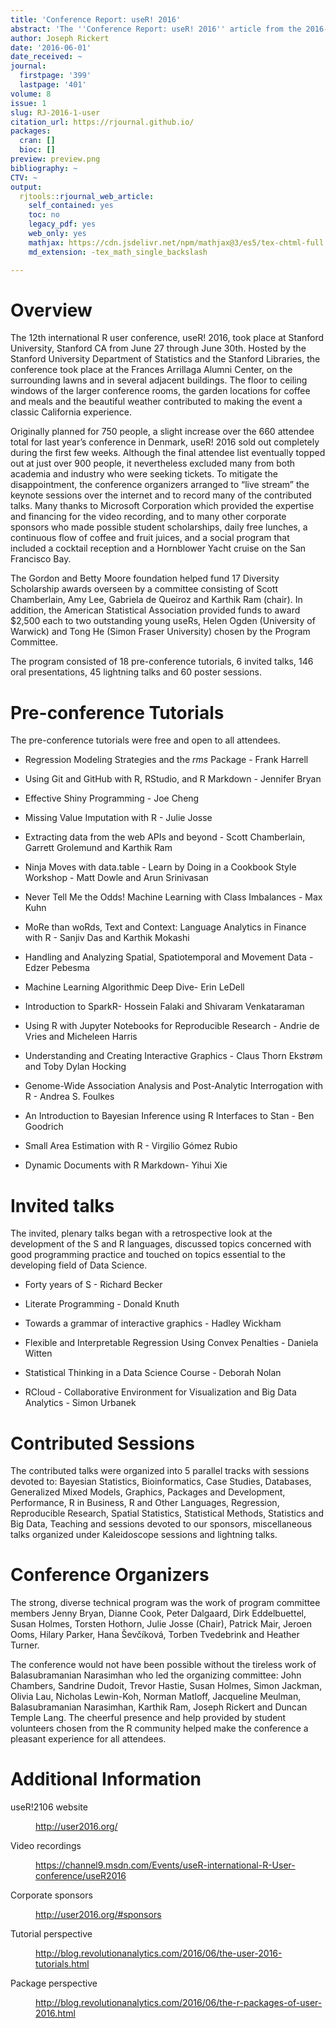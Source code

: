 ```yaml
---
title: 'Conference Report: useR! 2016'
abstract: 'The ''Conference Report: useR! 2016'' article from the 2016-1 issue.'
author: Joseph Rickert
date: '2016-06-01'
date_received: ~
journal:
  firstpage: '399'
  lastpage: '401'
volume: 8
issue: 1
slug: RJ-2016-1-user
citation_url: https://rjournal.github.io/
packages:
  cran: []
  bioc: []
preview: preview.png
bibliography: ~
CTV: ~
output:
  rjtools::rjournal_web_article:
    self_contained: yes
    toc: no
    legacy_pdf: yes
    web_only: yes
    mathjax: https://cdn.jsdelivr.net/npm/mathjax@3/es5/tex-chtml-full.js
    md_extension: -tex_math_single_backslash

---
```


::: article
# Overview

The 12th international R user conference, useR! 2016, took place at
Stanford University, Stanford CA from June 27 through June 30th. Hosted
by the Stanford University Department of Statistics and the Stanford
Libraries, the conference took place at the Frances Arrillaga Alumni
Center, on the surrounding lawns and in several adjacent buildings. The
floor to ceiling windows of the larger conference rooms, the garden
locations for coffee and meals and the beautiful weather contributed to
making the event a classic California experience.

Originally planned for 750 people, a slight increase over the 660
attendee total for last year's conference in Denmark, useR! 2016 sold
out completely during the first few weeks. Although the final attendee
list eventually topped out at just over 900 people, it nevertheless
excluded many from both academia and industry who were seeking tickets.
To mitigate the disappointment, the conference organizers arranged to
"live stream" the keynote sessions over the internet and to record many
of the contributed talks. Many thanks to Microsoft Corporation which
provided the expertise and financing for the video recording, and to
many other corporate sponsors who made possible student scholarships,
daily free lunches, a continuous flow of coffee and fruit juices, and a
social program that included a cocktail reception and a Hornblower Yacht
cruise on the San Francisco Bay.

The Gordon and Betty Moore foundation helped fund 17 Diversity
Scholarship awards overseen by a committee consisting of Scott
Chamberlain, Amy Lee, Gabriela de Queiroz and Karthik Ram (chair). In
addition, the American Statistical Association provided funds to award
\$2,500 each to two outstanding young useRs, Helen Ogden (University of
Warwick) and Tong He (Simon Fraser University) chosen by the Program
Committee.

The program consisted of 18 pre-conference tutorials, 6 invited talks,
146 oral presentations, 45 lightning talks and 60 poster sessions.

# Pre-conference Tutorials

The pre-conference tutorials were free and open to all attendees.

-   Regression Modeling Strategies and the *rms* Package - Frank Harrell

-   Using Git and GitHub with R, RStudio, and R Markdown - Jennifer
    Bryan

-   Effective Shiny Programming - Joe Cheng

-   Missing Value Imputation with R - Julie Josse

-   Extracting data from the web APIs and beyond - Scott Chamberlain,
    Garrett Grolemund and Karthik Ram

-   Ninja Moves with data.table - Learn by Doing in a Cookbook Style
    Workshop - Matt Dowle and Arun Srinivasan

-   Never Tell Me the Odds! Machine Learning with Class Imbalances - Max
    Kuhn

-   MoRe than woRds, Text and Context: Language Analytics in Finance
    with R - Sanjiv Das and Karthik Mokashi

-   Handling and Analyzing Spatial, Spatiotemporal and Movement Data -
    Edzer Pebesma

-   Machine Learning Algorithmic Deep Dive- Erin LeDell

-   Introduction to SparkR- Hossein Falaki and Shivaram Venkataraman

-   Using R with Jupyter Notebooks for Reproducible Research - Andrie de
    Vries and Micheleen Harris

-   Understanding and Creating Interactive Graphics - Claus Thorn
    Ekstrøm and Toby Dylan Hocking

-   Genome-Wide Association Analysis and Post-Analytic Interrogation
    with R - Andrea S. Foulkes

-   An Introduction to Bayesian Inference using R Interfaces to Stan -
    Ben Goodrich

-   Small Area Estimation with R - Virgilio Gómez Rubio

-   Dynamic Documents with R Markdown- Yihui Xie

# Invited talks

The invited, plenary talks began with a retrospective look at the
development of the S and R languages, discussed topics concerned with
good programming practice and touched on topics essential to the
developing field of Data Science.

-   Forty years of S - Richard Becker

-   Literate Programming - Donald Knuth

-   Towards a grammar of interactive graphics - Hadley Wickham

-   Flexible and Interpretable Regression Using Convex Penalties -
    Daniela Witten

-   Statistical Thinking in a Data Science Course - Deborah Nolan

-   RCloud - Collaborative Environment for Visualization and Big Data
    Analytics - Simon Urbanek

# Contributed Sessions

The contributed talks were organized into 5 parallel tracks with
sessions devoted to: Bayesian Statistics, Bioinformatics, Case Studies,
Databases, Generalized Mixed Models, Graphics, Packages and Development,
Performance, R in Business, R and Other Languages, Regression,
Reproducible Research, Spatial Statistics, Statistical Methods,
Statistics and Big Data, Teaching and sessions devoted to our sponsors,
miscellaneous talks organized under Kaleidoscope sessions and lightning
talks.

# Conference Organizers

The strong, diverse technical program was the work of program committee
members Jenny Bryan, Dianne Cook, Peter Dalgaard, Dirk Eddelbuettel,
Susan Holmes, Torsten Hothorn, Julie Josse (Chair), Patrick Mair, Jeroen
Ooms, Hilary Parker, Hana Ševčíková, Torben Tvedebrink and Heather
Turner.

The conference would not have been possible without the tireless work of
Balasubramanian Narasimhan who led the organizing committee: John
Chambers, Sandrine Dudoit, Trevor Hastie, Susan Holmes, Simon Jackman,
Olivia Lau, Nicholas Lewin-Koh, Norman Matloff, Jacqueline Meulman,
Balasubramanian Narasimhan, Karthik Ram, Joseph Rickert and Duncan
Temple Lang. The cheerful presence and help provided by student
volunteers chosen from the R community helped make the conference a
pleasant experience for all attendees.

# Additional Information

useR!2106 website

:   <http://user2016.org/>

Video recordings

:   <https://channel9.msdn.com/Events/useR-international-R-User-conference/useR2016>

Corporate sponsors

:   <http://user2016.org/#sponsors>

Tutorial perspective

:   <http://blog.revolutionanalytics.com/2016/06/the-user-2016-tutorials.html>

Package perspective

:   <http://blog.revolutionanalytics.com/2016/06/the-r-packages-of-user-2016.html>
:::
